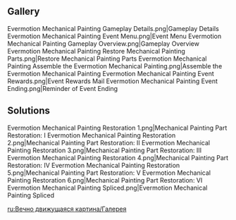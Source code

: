 {{EventTabs}}

==Gallery==
<gallery>
Evermotion Mechanical Painting Gameplay Details.png|Gameplay Details
Evermotion Mechanical Painting Event Menu.png|Event Menu
Evermotion Mechanical Painting Gameplay Overview.png|Gameplay Overview
Evermotion Mechanical Painting Restore Mechanical Painting Parts.png|Restore Mechanical Painting Parts
Evermotion Mechanical Painting Assemble the Evermotion Mechanical Painting.png|Assemble the Evermotion Mechanical Painting
Evermotion Mechanical Painting Event Rewards.png|Event Rewards
Mail Evermotion Mechanical Painting Event Ending.png|Reminder of Event Ending
</gallery>

==Solutions==
<gallery>
Evermotion Mechanical Painting Restoration 1.png|Mechanical Painting Part Restoration: I
Evermotion Mechanical Painting Restoration 2.png|Mechanical Painting Part Restoration: II
Evermotion Mechanical Painting Restoration 3.png|Mechanical Painting Part Restoration: III
Evermotion Mechanical Painting Restoration 4.png|Mechanical Painting Part Restoration: IV
Evermotion Mechanical Painting Restoration 5.png|Mechanical Painting Part Restoration: V
Evermotion Mechanical Painting Restoration 6.png|Mechanical Painting Part Restoration: VI
Evermotion Mechanical Painting Spliced.png|Evermotion Mechanical Painting Spliced
</gallery>

[[ru:Вечно движущаяся картина/Галерея]]